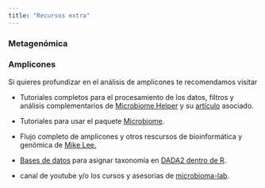 ```yaml
---
title: "Recursos extra"
---
```


### Metagenómica

### Amplicones

Si quieres profundizar en el análisis de amplicones te recomendamos visitar

-   Tutoriales completos para el procesamiento de los datos, filtros y análisis complementarios de [Microbiome Helper](https://github.com/LangilleLab/microbiome_helper/wiki) y su [artículo](https://journals.asm.org/doi/10.1128/msystems.00127-16) asociado.

-   Tutoriales para usar el paquete [Microbiome](https://microbiome.github.io/tutorials/).

-   Flujo completo de amplicones y otros rescursos de bioinformática y genómica de [Mike Lee.](https://astrobiomike.github.io/amplicon/dada2_workflow_ex)

-   [Bases de datos](https://zenodo.org/records/10403693) para asignar taxonomía en [DADA2 dentro de R](https://benjjneb.github.io/dada2/tutorial.html).

-   canal de youtube y/o los cursos y asesorias de [microbioma-lab](https://microbioma-lab.com/).
